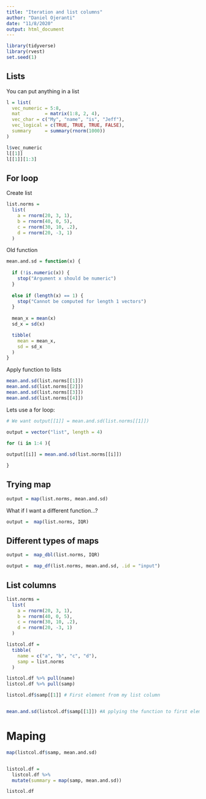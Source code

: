 ```yaml
---
title: "Iteration and list columns"
author: "Daniel Ojeranti"
date: "11/8/2020"
output: html_document
---
```


```r
library(tidyverse)
library(rvest)
set.seed(1)
```


## Lists

You can put anything in a list

```r
l = list(
  vec_numeric = 5:8,
  mat         = matrix(1:8, 2, 4),
  vec_char = c("My", "name", "is", "Jeff"),
  vec_logical = c(TRUE, TRUE, TRUE, FALSE),
  summary     = summary(rnorm(1000))
)

l$vec_numeric
l[[1]]
l[[1]][1:3]

```

## For loop

Create list

```r
list.norms = 
  list(
    a = rnorm(20, 3, 1),
    b = rnorm(40, 0, 5),
    c = rnorm(30, 10, .2),
    d = rnorm(20, -3, 1)
  )

```

Old function

```r
mean.and.sd = function(x) {
  
  if (!is.numeric(x)) {
    stop("Argument x should be numeric")
  } 
  
  else if (length(x) == 1) {
    stop("Cannot be computed for length 1 vectors")
  }
  
  mean_x = mean(x)
  sd_x = sd(x)

  tibble(
    mean = mean_x, 
    sd = sd_x
  )
}
```

Apply function to lists

```r
mean.and.sd(list.norms[[1]])
mean.and.sd(list.norms[[2]])
mean.and.sd(list.norms[[3]])
mean.and.sd(list.norms[[4]])
```

Lets use a for loop:

```r

# We want output[[1]] = mean.and.sd(list.norms[[1]])

output = vector("list", length = 4)

for (i in 1:4 ){
  
output[[i]] = mean.and.sd(list.norms[[i]])

}

```

## Trying map 

```r
output = map(list.norms, mean.and.sd)
```

What if I want a different function...?

```r
output =  map(list.norms, IQR)
```

## Different types of maps

```r
output =  map_dbl(list.norms, IQR)

output =  map_df(list.norms, mean.and.sd, .id = "input")
```

## List columns

```r
list.norms = 
  list(
    a = rnorm(20, 3, 1),
    b = rnorm(40, 0, 5),
    c = rnorm(30, 10, .2),
    d = rnorm(20, -3, 1)
  )

listcol.df =
  tibble(
    name = c("a", "b", "c", "d"),
    samp = list.norms
  )

listcol.df %>% pull(name)
listcol.df %>% pull(samp)

listcol.df$samp[[1]] # First element from my list column


mean.and.sd(listcol.df$samp[[1]]) #A pplying the function to first element

```

# Maping

```r
map(listcol.df$samp, mean.and.sd)


listcol.df = 
  listcol.df %>% 
  mutate(summary = map(samp, mean.and.sd))

listcol.df
```




